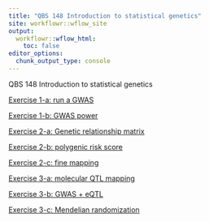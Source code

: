 ```yaml
---
title: "QBS 148 Introduction to statistical genetics"
site: workflowr::wflow_site
output:
  workflowr::wflow_html:
    toc: false
editor_options:
  chunk_output_type: console
---
```


QBS 148 Introduction to statistical genetics

[Exercise 1-a: run a GWAS](e1-gwas.html)

[Exercise 1-b: GWAS power](e1-gwas-power.html)

[Exercise 2-a: Genetic relationship matrix](e2-lmm.html)

[Exercise 2-b: polygenic risk score](e2-prs.html)

[Exercise 2-c: fine mapping](e2-finemapping.html)

[Exercise 3-a: molecular QTL mapping](e3-qtlmapping.html)

[Exercise 3-b: GWAS + eQTL](e3-gwasqtl.html)

[Exercise 3-c: Mendelian randomization](e3-mr.html)


